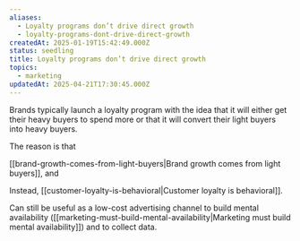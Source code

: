 ```yaml
---
aliases:
  - Loyalty programs don’t drive direct growth
  - loyalty-programs-dont-drive-direct-growth
createdAt: 2025-01-19T15:42:49.000Z
status: seedling
title: Loyalty programs don’t drive direct growth
topics:
  - marketing
updatedAt: 2025-04-21T17:30:45.000Z
---
```

Brands typically launch a loyalty program with the idea that it will either get their heavy buyers to spend more or that it will convert their light buyers into heavy buyers.

The reason is that

[[brand-growth-comes-from-light-buyers|Brand growth comes from light buyers]], and

Instead, [[customer-loyalty-is-behavioral|Customer loyalty is behavioral]].

Can still be useful as a low-cost advertising channel to build mental availability ([[marketing-must-build-mental-availability|Marketing must build mental availability]]) and to collect data.

